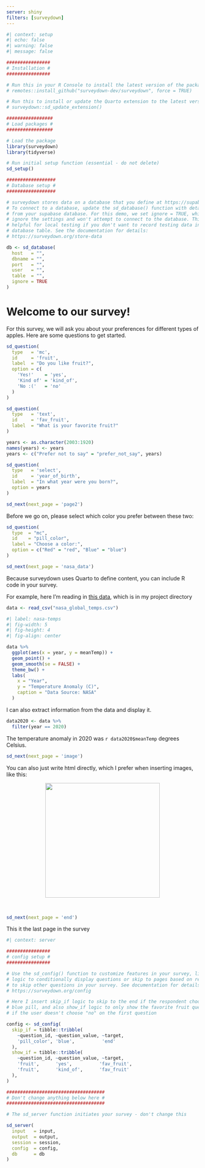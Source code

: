 ```yaml
---
server: shiny
filters: [surveydown]
---
```


```r
#| context: setup
#| echo: false
#| warning: false
#| message: false

################
# Installation #
################

# Run this in your R Console to install the latest version of the package:
# remotes::install_github("surveydown-dev/surveydown", force = TRUE)

# Run this to install or update the Quarto extension to the latest version:
# surveydown::sd_update_extension()

#################
# Load packages #
#################

# Load the package
library(surveydown)
library(tidyverse)

# Run initial setup function (essential - do not delete)
sd_setup()

##################
# Database setup #
##################

# surveydown stores data on a database that you define at https://supabase.com/
# To connect to a database, update the sd_database() function with details
# from your supabase database. For this demo, we set ignore = TRUE, which will
# ignore the settings and won't attempt to connect to the database. This is
# helpful for local testing if you don't want to record testing data in the
# database table. See the documentation for details:
# https://surveydown.org/store-data

db <- sd_database(
  host   = "",
  dbname = "",
  port   = "",
  user   = "",
  table  = "",
  ignore = TRUE
)
```

::: {#welcome .sd-page}

# Welcome to our survey!

For this survey, we will ask you about your preferences for different types of apples. Here are some questions to get started.

```r
sd_question(
  type   = 'mc',
  id     = 'fruit',
  label  = "Do you like fruit?",
  option = c(
    'Yes!'    = 'yes',
    'Kind of' = 'kind_of',
    'No :('   = 'no'
  )
)

sd_question(
  type   = 'text',
  id     = 'fav_fruit',
  label  = "What is your favorite fruit?"
)

years <- as.character(2003:1920)
names(years) <- years
years <- c("Prefer not to say" = "prefer_not_say", years)

sd_question(
  type   = 'select',
  id     = 'year_of_birth',
  label  = "In what year were you born?",
  option = years
)

sd_next(next_page = 'page2')
```

:::

::: {#page2 .sd-page}

Before we go on, please select which color you prefer between these two:

```r
sd_question(
  type  = "mc",
  id    = "pill_color",
  label = "Choose a color:",
  option = c("Red" = "red", "Blue" = "blue")
)

sd_next(next_page = 'nasa_data')
```

:::

::: {#nasa_data .sd-page}

Because surveydown uses Quarto to define content, you can include R code in your survey.

For example, here I'm reading in [this data](https://github.com/jhelvy/charts/blob/master/climateChangeBarcode/data/noaa_global_data.csv), which is in my project directory

```r
data <- read_csv("nasa_global_temps.csv")
```

```r
#| label: nasa-temps
#| fig-width: 5
#| fig-height: 4
#| fig-align: center

data %>%
  ggplot(aes(x = year, y = meanTemp)) +
  geom_point() +
  geom_smooth(se = FALSE) +
  theme_bw() +
  labs(
    x = "Year",
    y = "Temperature Anomaly (C)",
    caption = "Data Source: NASA"
  )
```

I can also extract information from the data and display it.

```r
data2020 <- data %>%
  filter(year == 2020)
```

The temperature anomaly in 2020 was `r data2020$meanTemp` degrees Celsius.

```r
sd_next(next_page = 'image')
```

:::

::: {#image .sd-page}

You can also just write html directly, which I prefer when inserting images, like this:

<center>
<img src="https://github.com/emse-madd-gwu/2024-Fall/blob/main/images/logo.png?raw=true" width=300>
</center>

<br>

```r
sd_next(next_page = 'end')
```

:::

::: {#end .sd-page}

This it the last page in the survey

:::

```r
#| context: server

################
# config setup #
################

# Use the sd_config() function to customize features in your survey, like
# logic to conditionally display questions or skip to pages based on responses
# to skip other questions in your survey. See documentation for details at
# https://surveydown.org/config

# Here I insert skip_if logic to skip to the end if the respondent chooses the 
# blue pill, and also show_if logic to only show the favorite fruit question
# if the user doesn't choose "no" on the first question

config <- sd_config(
  skip_if = tibble::tribble(
    ~question_id, ~question_value, ~target, 
    'pill_color', 'blue',          'end'
  ), 
  show_if = tibble::tribble(
    ~question_id, ~question_value, ~target, 
    'fruit',      'yes',          'fav_fruit', 
    'fruit',      'kind_of',      'fav_fruit'
  ), 
)

####################################
# Don't change anything below here #
####################################

# The sd_server function initiates your survey - don't change this

sd_server(
  input   = input,
  output  = output,
  session = session,
  config  = config,
  db      = db
)
```
